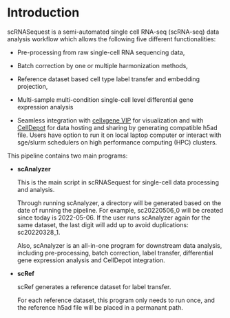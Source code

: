 # Introduction

scRNASequest is a semi-automated single cell RNA-seq (scRNA-seq) data analysis workflow which allows the following five different functionalities:

- Pre-processing from raw single-cell RNA sequencing data, 

- Batch correction by one or multiple harmonization methods, 

- Reference dataset based cell type label transfer and embedding projection, 

- Multi-sample multi-condition single-cell level differential gene expression analysis

- Seamless integration with [cellxgene VIP](https://github.com/interactivereport/cellxgene_VIP){target="_blank"} for visualization and with [CellDepot](https://github.com/interactivereport/CellDepot){target="_blank"} for data hosting and sharing by generating compatible h5ad file. Users have option to run it on local laptop computer or interact with sge/slurm schedulers on high performance computing (HPC) clusters.

This pipeline contains two main programs:

  - **scAnalyzer**
  
    This is the main script in scRNASequest for single-cell data processing and analysis.
    
    Through running scAnalyzer, a directory will be generated based on the date of running the pipeline. For example, sc20220506_0 will be created since today is 2022-05-06. If the user runs scAnalyzer again for the same dataset, the last digit will add up to avoid duplications: sc20220328_1.
    
    Also, scAnalyzer is an all-in-one program for downstream data analysis, including pre-processing, batch correction, label transfer, differential gene expression analysis and CellDepot integration.
    
    
  - **scRef**
  
    scRef generates a reference dataset for label transfer. 
    
    For each reference dataset, this program only needs to run once, and the reference h5ad file will be placed in a permanant path.
